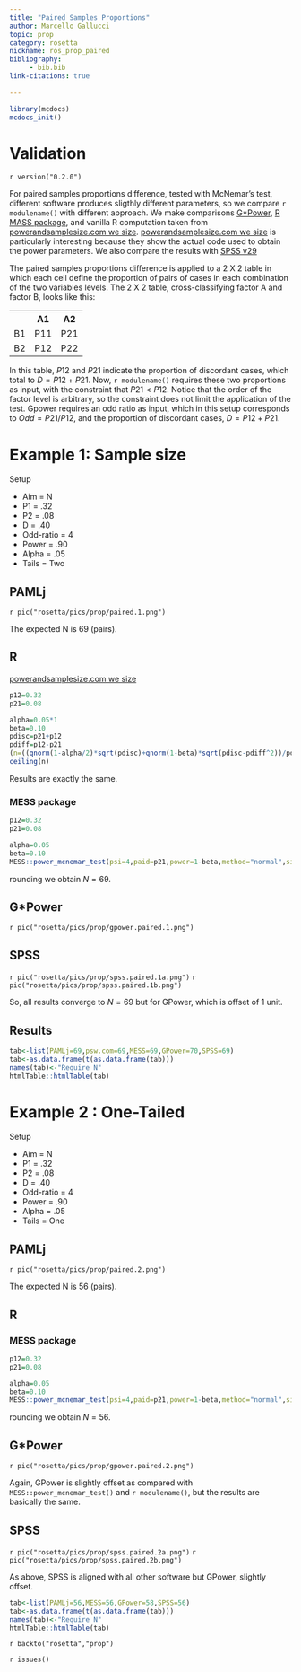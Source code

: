 ```yaml
---
title: "Paired Samples Proportions"
author: Marcello Gallucci
topic: prop
category: rosetta
nickname: ros_prop_paired
bibliography: 
     - bib.bib
link-citations: true
        
---
```



```r
library(mcdocs)
mcdocs_init()
```

# Validation

`r version("0.2.0")` 

For paired samples proportions difference, tested with McNemar's test, different software produces sligthly different parameters, so we compare `r modulename()` with different approach. We make comparisons [G*Power](https://www.psychologie.hhu.de/arbeitsgruppen/allgemeine-psychologie-und-arbeitspsychologie/gpower), [R MASS package](https://cran.r-project.org/web/packages/MASS/index.html), and vanilla R computation taken from [powerandsamplesize.com we size](http://powerandsamplesize.com/Calculators/Compare-Paired-Proportions/McNemar-Z-test-2-Sided-Equality).  [powerandsamplesize.com we size](http://powerandsamplesize.com/Calculators/Compare-Paired-Proportions/McNemar-Z-test-2-Sided-Equality) is particularly interesting because they show the actual code used to obtain the power parameters.  We also compare the results with [SPSS v29](https://www.ibm.com/docs/en/spss-statistics/29.0.0)


The paired samples proportions difference is applied to a 2 X 2 table in which each cell define the proportion of pairs of cases in each combination of the two variables levels. The 2 X 2 table, cross-classifying factor A and factor B, looks like this:


<table>
<tr><th></th><th>A1</th><th>A2</th></tr>
<tr><td>B1</td><td>P11</td><td>P21</td></tr>
<tr><td>B2</td><td>P12</td><td>P22</td></tr>
</table>

In this table, $P12$ and $P21$ indicate the proportion of discordant cases, which total to $D=P12+P21$. Now, `r modulename()` requires these two proportions as input, with the constraint that $P21<P12$. Notice that the order of the factor level is arbitrary, so the constraint does not limit the application of the test. Gpower requires an odd ratio as input, which in this setup corresponds to $Odd=P21/P12$, and the proportion of discordant cases, $D=P12+P21$.  


# Example 1: Sample size

:::{ .adm .adm-setup}
Setup

*   Aim   = N
*   P1    = .32
*   P2    = .08
*   D     = .40
*   Odd-ratio = 4    
*   Power = .90
*   Alpha = .05
*   Tails = Two

:::    

## PAMLj

`r pic("rosetta/pics/prop/paired.1.png")`

The expected N is 69 (pairs).

## R

[powerandsamplesize.com we size](http://powerandsamplesize.com/Calculators/Compare-Paired-Proportions/McNemar-Z-test-2-Sided-Equality)

```r

p12=0.32
p21=0.08

alpha=0.05*1 
beta=0.10
pdisc=p21+p12
pdiff=p12-p21
(n=((qnorm(1-alpha/2)*sqrt(pdisc)+qnorm(1-beta)*sqrt(pdisc-pdiff^2))/pdiff)^2)
ceiling(n) 
```
Results are exactly the same.

### MESS package

```r

p12=0.32
p21=0.08

alpha=0.05
beta=0.10
MESS::power_mcnemar_test(psi=4,paid=p21,power=1-beta,method="normal",sig.level=.05)
```
rounding we obtain $N=69$.


## G*Power

`r pic("rosetta/pics/prop/gpower.paired.1.png")`


## SPSS

`r pic("rosetta/pics/prop/spss.paired.1a.png")`
`r pic("rosetta/pics/prop/spss.paired.1b.png")`

So, all results converge to $N=69$ but for GPower, which is offset of 1 unit.


## Results

```r

tab<-list(PAMLj=69,psw.com=69,MESS=69,GPower=70,SPSS=69)
tab<-as.data.frame(t(as.data.frame(tab)))
names(tab)<-"Require N"
htmlTable::htmlTable(tab)
```

# Example 2 : One-Tailed

:::{ .adm .adm-setup}
Setup

*   Aim   = N
*   P1    = .32
*   P2    = .08
*   D     = .40
*   Odd-ratio = 4    
*   Power = .90
*   Alpha = .05
*   Tails = One

:::    

## PAMLj

`r pic("rosetta/pics/prop/paired.2.png")`

The expected N is 56 (pairs).

## R

### MESS package

```r

p12=0.32
p21=0.08

alpha=0.05
beta=0.10
MESS::power_mcnemar_test(psi=4,paid=p21,power=1-beta,method="normal",sig.level=.05,alternative="one.side")
```
rounding we obtain $N=56$.


## G*Power

`r pic("rosetta/pics/prop/gpower.paired.2.png")`

Again, GPower is slightly offset as compared with `MESS::power_mcnemar_test()` and `r modulename()`, but the results are basically the same.


## SPSS

`r pic("rosetta/pics/prop/spss.paired.2a.png")`
`r pic("rosetta/pics/prop/spss.paired.2b.png")`

As above, SPSS is aligned with all other software but GPower, slightly offset.

```r

tab<-list(PAMLj=56,MESS=56,GPower=58,SPSS=56)
tab<-as.data.frame(t(as.data.frame(tab)))
names(tab)<-"Require N"
htmlTable::htmlTable(tab)
```


`r backto("rosetta","prop")`

`r issues()`





